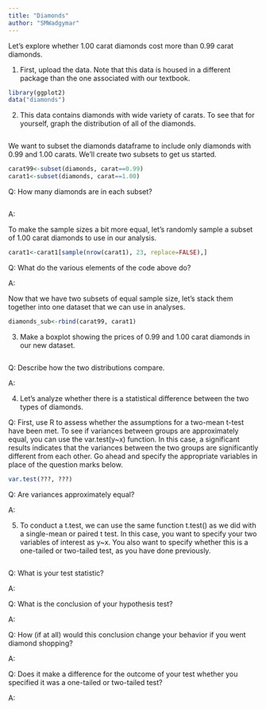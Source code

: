 ```yaml
---
title: "Diamonds"
author: "SMWadgymar"
---
```


Let's explore whether 1.00 carat diamonds cost more than 0.99 carat diamonds.

1) First, upload the data. Note that this data is housed in a different package than the one associated with our textbook.

```r
library(ggplot2)
data("diamonds")
```


2) This data contains diamonds with wide variety of carats. To see that for yourself, graph the distribution of all of the diamonds.

```r

```

We want to subset the diamonds dataframe to include only diamonds with 0.99 and 1.00 carats. We'll create two subsets to get us started.

```r
carat99<-subset(diamonds, carat==0.99)
carat1<-subset(diamonds, carat==1.00)
```

Q: How many diamonds are in each subset?

```r


```

A: 


To make the sample sizes a bit more equal, let's randomly sample a subset of 1.00 carat diamonds to use in our analysis.

```r
carat1<-carat1[sample(nrow(carat1), 23, replace=FALSE),]
```

Q: What do the various elements of the code above do?

A: 


Now that we have two subsets of equal sample size, let's stack them together into one dataset that we can use in analyses.

```r
diamonds_sub<-rbind(carat99, carat1)
```


3) Make a boxplot showing the prices of 0.99 and 1.00 carat diamonds in our new dataset.

```r

```


Q: Describe how the two distributions compare.

A:  


4) Let's analyze whether there is a statistical difference between the two types of diamonds.

Q: First, use R to assess whether the assumptions for a two-mean t-test have been met. To see if variances between groups are approximately equal, you can use the var.test(y~x) function. In this case, a significant results indicates that the variances between the two groups are significantly different from each other. Go ahead and specify the appropriate variables in place of the question marks below.

```r
var.test(???, ???)
```

Q: Are variances approximately equal?

A: 


5) To conduct a t.test, we can use the same function t.test() as we did with a single-mean or paired t test. In this case, you want to specify your two variables of interest as y~x. You also want to specify whether this is a one-tailed or two-tailed test, as you have done previously.

```r


```

Q: What is your test statistic?

A: 

Q: What is the conclusion of your hypothesis test?

A: 


Q: How (if at all) would this conclusion change your behavior if you went diamond shopping? 

A:


Q: Does it make a difference for the outcome of your test whether you specified it was a one-tailed or two-tailed test?

A: 

